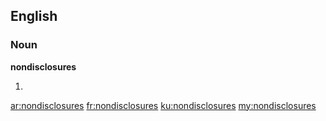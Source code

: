 ==English==

===Noun===
'''nondisclosures'''

# {{plural of|[[nondisclosure]]}}

[[ar:nondisclosures]]
[[fr:nondisclosures]]
[[ku:nondisclosures]]
[[my:nondisclosures]]